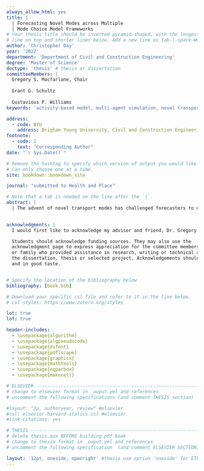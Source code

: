```yaml
---
always_allow_html: yes
title: |
  | Forecasting Novel Modes across Multiple 
  | Mode Choice Model Frameworks
# Your thesis title should be inverted pyramid-shaped, with the longest
# line on top and shorter lines below. Add a new line as tab-|-space-Words
author: 'Christopher Day'
year: '2022'
department: 'Department of Civil and Construction Engineering'
degree: 'Master of Science'
doctype: 'thesis' # thesis or dissertation
committeeMembers: |
  Gregory S. Macfarlane, Chair 
  
  Grant G. Schultz
  
  Gustavious P. Williams
keywords: 'activity-based model, multi-agent simulation, novel transport modes, ActivitySim, BEAM'

address: 
  - code: BYU
    address: Brigham Young University, Civil and Construction Engineering Department, 430 EB, Provo, Utah 84602
footnote:
  - code: 1
    text: "Corresponding Author"
date: "`r Sys.Date()`"

# Remove the hashtag to specify which version of output you would like.
# Can only choose one at a time.
site: bookdown::bookdown_site

journal: "submitted to Health and Place"

# Note that a tab is needed on the line after the `|`.
abstract: |
  | The advent of novel transport modes has challenged forecasters to develop new methods of capturing behavior and estimating service capabilities. Bike share, e-scooter, ride hail, and autonomous vehicles have been forecasted with activity-based models, multi-agent simulations, spatial analysis, survey data and statistical methods, and even machine learning approaches. Methodologies to model new transport technologies are dissimilar and difficult to access. In this paper, we examine novel mode forecasts generated by different activity-based model and multi-agent simulation mode choice combinations. Using ActivitySim as the activity-based model and BEAM as the multi-agent simulation, we establish 10 different mode choice combinations to analyze ride hail capabilities for a Salt Lake City, Utah case study region. By analyzing ride hail ridership, utilization, and wait times we determine two effective approaches to modeling novel modes using a linked activity-based model and multi-agent simulation. We also determine that linking an activity-based model and a multi-agent simulation is a valid methodology to forecasting novel modes, especially if novel mode choice is kept to only one of those modeling tools. Lastly, we conclude that using the combination of path, person, and location type variables to calculate the mode choice utility is more effective than only using path type variables. Overall, the results of our research give direction to those struggling to forecast new transport technologies with the current disarray of modeling approaches.

  
acknowledgments: |
  I would first like to acknowledge my advisor and friend, Dr. Gregory Macfarlane, for teaching me everything I know. Without you, this thesis and my future career would be boring and stupid. I found a work to love and enjoy while researching under your supervision, and for that I will forever be grateful. I express gratitude as well to Dr. Shultz and Dr. Williams for being on my advisory committe and helping me finish my thesis. I would also like to acknowledge the United States Department of Transportation (USDOT) for funding my research. Thank you to the members of the T-SCORE center, especially Dr. Gregory Erhardt, Jawad, and Vedant for their friendship and help with tackling BEAM. A special shoutout to Nate Lant and Hayden Atchley for working on ActivitySim and BEAM even when we had no idea what we were doing. Together, we got this thing done. I am enormously grateful as well to Zachary Needell at Lawrence Berkeley National Laboratory for working with the T-SCORE team and I in our efforts to tame BEAM. Wihtout you, none of this would have been possible. An additional thanks to Wasatch Front Regional Council, especially Chad, Josh, and Bert for sharing data and working with our group. I express sincere gratitude for my family members and their patience and support as I conducted this research. Especially, thank you to my wife Megan, because without her I would probably be dead. She convinced me to apply for this research position, held down the fort at home, let me work every Saturday for 3 years, and was patient with me everytime I went insane staring at my computer screeen. I appretiate you all. Finally, thank you to the BYU tennis courts and Kevin Lunt, because you guys helped me stay sane day after day. 

  Students should acknowledge funding sources. They may also use the
  acknowledgment page to express appreciation for the committee members, friends
  or family who provided assistance in research, writing or technical aspects of
  the dissertation, thesis or selected project. Acknowledgements should be simple
  and in good taste.


# Specify the location of the bibliography below
bibliography: [book.bib] 

# Download your specific csl file and refer to it in the line below.
# csl styles: https://www.zotero.org/styles

lot: true
lof: true

header-includes:
  - \usepackage{algorithm}
  - \usepackage{algpseudocode}
  - \usepackage{dsfont}
  - \usepackage{pdflscape}
  - \usepackage{graphicx}
  - \usepackage{mathtools}
  - \usepackage{eqparbox}
  - \usepackage{makecell}

# ELSEVIER ----------------------------------------------------------------#
# change to elsevier format in _ouput.yml and references
# uncomment the following specifications (and comment THESIS section)

#layout: "3p, authoryear, review" #elsevier
#csl: elsevier-harvard-italics.csl #elsevier
#link-citations: yes

# THESIS ------------------------------------------------------------------#
# delete thesis.aux BEFORE building pdf book
# change to thesis format in _ouput.yml and references
# uncomment the following specification  (and comment ELSEVIER SECTION)

layout: '12pt, oneside, openright' #thesis use option 'oneside' for ETD, 'twoside' for printing
---
```


